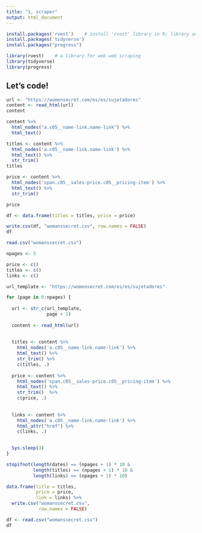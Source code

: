 ---
title: "1, scraper"
output: html_document
---


```{r message=FALSE, warning=FALSE, include=FALSE}
install.packages('rvest')    # install 'rvest' library in R; library and package are synonyms
install.packages('tidyverse')
install.packages("progress")
```

```{r setup, include=FALSE}
library(rvest)    # a library for web web scraping
library(tidyverse)
library(progress)
```

## Let's code!

```{r}
url <- "https://womensecret.com/es/es/sujetadores"
content <- read_html(url)
content
```


```{r}
content %>%
  html_nodes("a.c05__name-link.name-link") %>%
  html_text()

```

```{r}
titles <- content %>%
  html_nodes('a.c05__name-link.name-link') %>%
  html_text() %>%
  str_trim()
titles
```

```{r}
price <- content %>%
  html_nodes('span.c05__sales-price.c05__pricing-item') %>%
  html_text() %>%
  str_trim()

price
```

```{r}
df <- data.frame(titles = titles, price = price)

write.csv(df, "womanssecret.csv", row.names = FALSE) 
df

```

```{r}
read.csv("womanssecret.csv")
```

```{r}
npages <- 5  

price <- c()
titles <- c()
links <- c()

url_template <- "https://womensecret.com/es/es/sujetadores"
```

```{r}
for (page in 0:npages) {
 
  url <- str_c(url_template,
               page + 1)
  
  content <- read_html(url)
  
  
  titles <- content %>%
    html_nodes('a.c05__name-link.name-link') %>%
    html_text() %>%
    str_trim() %>%
    c(titles, .)    
  
  price <- content %>%
    html_nodes('span.c05__sales-price.c05__pricing-item') %>%
    html_text() %>%
    str_trim()  %>%
    c(price, .)
  
  
  links <- content %>%
    html_nodes('a.c05__name-link.name-link') %>%
    html_attr("href") %>%
    c(links, .)
  

  Sys.sleep(3)    
}
```

```{r}
stopifnot(length(dates) == (npages + 1) * 10 &
          length(titles) == (npages + 1) * 10 &
          length(links) == (npages + 1) * 10)

```

```{r}

data.frame(title = titles,
           price = price,
           link = links) %>%
  write.csv("womanssecret.csv",
            row.names = FALSE) 
```

```{r}
df <- read.csv("womanssecret.csv")
df
```
